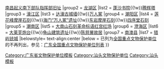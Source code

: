 {{Navbox
|name = 汕头市境内的广东省文物保护单位
|title = [[汕头市境内的广东省文物保护单位列表|汕头市境内的广东省文物保护单位]]
|titlestyle =
|image =
|style = text-align:left;
|groupstyle = text-align:center;
|state = {{{state<includeonly>|collapsed</includeonly>}}}
|above =
|group1 = [[金平区]]
|list1 = [[广东东江各属行政委员公署旧址]]{{!w}}[[南昌起义南下部队指挥部旧址]]
|group2 = [[龙湖区]]
|list2 = [[蓬沙书院]]{{!w}}[[腾辉塔]]
|group3 = [[濠江区]]
|list3 = [[达濠古城墙]]{{!w}}[[达濠万人墓|万人冢]]
|group4 = [[潮阳区]]
|list4 = [[莲花峰摩崖石刻]]{{!w}}[[海门“万人冢”遗址]]{{!w}}[[东岩摩崖石刻]]{{!w}}[[四序堂石刻]]
|group5 = [[潮南区]]
|list5 = [[大南山石刻革命标语红宫红场]]
|group6 = [[澄海区]]
|list6 = [[大莱芜炮台]]{{!w}}[[龟山建筑遗址]]{{!w}}[[陈慈黉故居]]
|group7 = [[南澳县]]
|list7 = [[猎屿铳城]]
|belowstyle= text-align:center
|below = 已列为[[全国重点文物保护单位]]的不再列出，参见：[[广东全国重点文物保护单位列表]]
}}<noinclude>
[[Category:广东省文物保护单位模板]]
[[Category:汕头文物保护单位]]
[[Category:汕头模板]]
</noinclude>